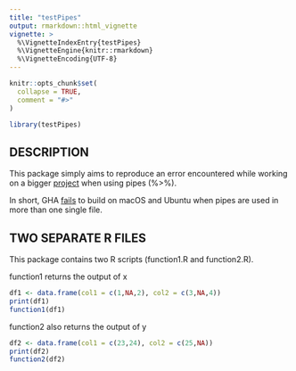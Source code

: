 ```yaml
---
title: "testPipes"
output: rmarkdown::html_vignette
vignette: >
  %\VignetteIndexEntry{testPipes}
  %\VignetteEngine{knitr::rmarkdown}
  %\VignetteEncoding{UTF-8}
---
```


```r
knitr::opts_chunk$set(
  collapse = TRUE,
  comment = "#>"
)
```

```r
library(testPipes)
```

## DESCRIPTION

This package simply aims to reproduce an error encountered while working
on a bigger [project](https://github.com/informalr/informalr/)
when using pipes (%>%).

In short,
GHA [fails](https://github.com/informalr/informalr/actions/runs/442815899)
to build on macOS and Ubuntu when pipes are used in more than one single file.

## TWO SEPARATE R FILES

This package contains two R scripts (function1.R and function2.R).

function1 returns the output of x

```r
df1 <- data.frame(col1 = c(1,NA,2), col2 = c(3,NA,4))
print(df1)
function1(df1)
```

function2 also returns the output of y

```r
df2 <- data.frame(col1 = c(23,24), col2 = c(25,NA))
print(df2)
function2(df2)
```
